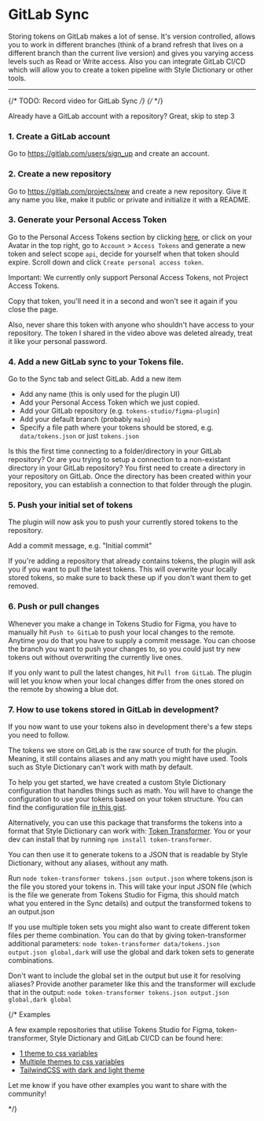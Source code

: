 # GitLab Sync

Storing tokens on GitLab makes a lot of sense. It's version controlled, allows you to work in different branches (think of a brand refresh that lives on a different branch than the current live version) and gives you varying access levels such as Read or Write access. Also you can integrate GitLab CI/CD which will allow you to create a token pipeline with Style Dictionary or other tools.

---


{/* TODO: Record video for GitLab Sync */}
{/* <ReactPlayer
  muted
  width="100%"
  height="auto"
  loop
  playing
  controls
  url="/github-sync.mp4"
/> */}


<Callout emoji="💡">
  Already have a GitLab account with a repository? Great, skip to step 3
</Callout>

### 1. Create a GitLab account

Go to https://gitlab.com/users/sign_up and create an account.

### 2. Create a new repository

Go to https://gitlab.com/projects/new and create a new repository. Give it any name you like, make it public or private and initialize it with a README.

### 3. Generate your Personal Access Token

Go to the Personal Access Tokens section by clicking [here](https://gitlab.com/-/profile/personal_access_tokens), or click on your Avatar in the top right, go to `Account` > `Access Tokens` and generate a new token and select scope `api`, decide for yourself when that token should expire. Scroll down and click `Create personal access token`.

<Callout emoji="💡">
  Important: We currently only support Personal Access Tokens, not Project Access Tokens.
</Callout>

Copy that token, you'll need it in a second and won't see it again if you close the page.

Also, never share this token with anyone who shouldn't have access to your repository. The token I shared in the video above was deleted already, treat it like your personal password.

### 4. Add a new GitLab sync to your Tokens file.

Go to the Sync tab and select GitLab. Add a new item

- Add any name (this is only used for the plugin UI)
- Add your Personal Access Token which we just copied.
- Add your GitLab repository (e.g. `tokens-studio/figma-plugin`)
- Add your default branch (probably `main`)
- Specify a file path where your tokens should be stored, e.g. `data/tokens.json` or just `tokens.json`

<Callout emoji="💡">
Is this the first time connecting to a folder/directory in your GitLab repository? Or are you trying to setup a connection to a non-existant directory in your GitLab repository? 
You first need to create a directory in your repository on GitLab. Once the directory has been created within your repository, you can establish a connection to that folder through the plugin.
</Callout>

### 5. Push your initial set of tokens

The plugin will now ask you to push your currently stored tokens to the repository.

Add a commit message, e.g. "Initial commit"

If you're adding a repository that already contains tokens, the plugin will ask you if you want to pull the latest tokens. This will overwrite your locally stored tokens, so make sure to back these up if you don't want them to get removed.

### 6. Push or pull changes

Whenever you make a change in Tokens Studio for Figma, you have to manually hit `Push to GitLab` to push your local changes to the remote. Anytime you do that you have to supply a commit message. You can choose the branch you want to push your changes to, so you could just try new tokens out without overwriting the currently live ones.

If you only want to pull the latest changes, hit `Pull from GitLab`. The plugin will let you know when your local changes differ from the ones stored on the remote by showing a blue dot.

### 7. How to use tokens stored in GitLab in development?

If you now want to use your tokens also in development there's a few steps you need to follow.

The tokens we store on GitLab is the raw source of truth for the plugin. Meaning, it still contains aliases and any math you might have used. Tools such as Style Dictionary can't work with math by default.

To help you get started, we have created a custom Style Dictionary configuration that handles things such as math. You will have to change the configuration to use your tokens based on your token structure. You can find the configuration file [in this gist](https://gist.github.com/six7/9cbce8bcbb16b308c5c87f3729392d21).

Alternatively, you can use this package that transforms the tokens into a format that Style Dictionary can work with: [Token Transformer](https://www.npmjs.com/package/token-transformer). You or your dev can install that by running `npm install token-transformer`.

You can then use it to generate tokens to a JSON that is readable by Style Dictionary, without any aliases, without any math.

Run `node token-transformer tokens.json output.json` where tokens.json is the file you stored your tokens in. This will take your input JSON file (which is the file we generate from Tokens Studio for Figma, this should match what you entered in the Sync details) and output the transformed tokens to an output.json

If you use multiple token sets you might also want to create different token files per theme combination. You can do that by giving token-transformer additional parameters: `node token-transformer data/tokens.json output.json global,dark` will use the global and dark token sets to generate combinations.

Don't want to include the global set in the output but use it for resolving aliases? Provide another parameter like this and the transformer will exclude that in the output: `node token-transformer tokens.json output.json global,dark global`

{/* 
<Callout emoji="💡">
  Examples

A few example repositories that utilise Tokens Studio for Figma, token-transformer, Style Dictionary and GitLab CI/CD can be found here:

- [1 theme to css variables](https://github.com/tokens-studio/plugin-example-css)
- [Multiple themes to css variables](https://github.com/tokens-studio/plugin-example-multi)
- [TailwindCSS with dark and light theme](https://github.com/tokens-studio/plugin-example-tailwindcss)

Let me know if you have other examples you want to share with the community!

</Callout>
*/}
